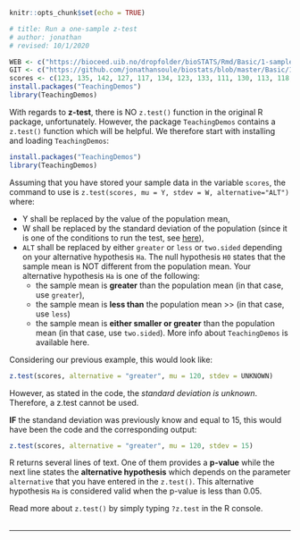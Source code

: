```r
knitr::opts_chunk$set(echo = TRUE)

# title: Run a one-sample z-test
# author: jonathan
# revised: 10/1/2020

WEB <- c("https://bioceed.uib.no/dropfolder/bioSTATS/Rmd/Basic/1-sample/ztest.html")
GIT <- c("https://github.com/jonathansoule/biostats/blob/master/Basic/1-sample/ztest.Rmd")
scores <- c(123, 135, 142, 127, 117, 134, 123, 133, 111, 130, 113, 118, 105, 126, 125, 122, 147, 106, 117, 129, 144, 112, 126, 140, 129, 115, 118, 129, 125, 137, 135, 138, 134, 124, 128, 135, 124, 137, 121, 120)
install.packages("TeachingDemos")
library(TeachingDemos)
```
With regards to **z-test**, there is NO `z.test()` function in the original R package, unfortunately. However, the package `TeachingDemos` contains a `z.test()` function which will be helpful. We therefore start with installing and loading `TeachingDemos`:
```r
install.packages("TeachingDemos")
library(TeachingDemos)
```

Assuming that you have stored your sample data in the variable `scores`, the command to use is `z.test(scores, mu = Y, stdev = W, alternative="ALT")` where:

+ Y shall be replaced by the value of the population mean,
+ W shall be replaced by the standard deviation of the population (since it is one of the conditions to run the test, see [here](https://biostats.w.uib.no/2-lets-choose-and-run-a-one-sample-test/){target="_blank"}),
+ `ALT` shall be replaced by either `greater` or `less` or `two.sided` depending on your alternative hypothesis `Ha`. The null hypothesis `H0` states that the sample mean is NOT different from the population mean. Your alternative hypothesis `Ha` is one of the following:
  - the sample mean is **greater** than the population mean (in that case, use `greater`),
  - the sample mean is **less than** the population mean >> (in that case, use `less`)
  - the sample mean is **either smaller or greater** than the population mean (in that case, use `two.sided`).
More info about `TeachingDemos` is available here.

Considering our previous example, this would look like:
```r
z.test(scores, alternative = "greater", mu = 120, stdev = UNKNOWN)
```
However, as stated in the code, the *standard deviation is unknown*. Therefore, a z.test cannot be used.

**IF** the standand deviation was previously know and equal to 15, this would have been the code and the corresponding output:
```r
z.test(scores, alternative = "greater", mu = 120, stdev = 15)
```

R returns several lines of text. One of them provides a **p-value** while the next line states the **alternative hypothesis** which depends on the parameter `alternative` that you have entered in the `z.test()`. This alternative hypothesis `Ha` is considered valid when the p-value is less than 0.05.



 

Read more about `z.test()` by simply typing `?z.test` in the R console.
<br/><br/>

***
<!-- UNCOMMENT TO ACTIVATE
Get the Rmarkdown file corresponding to this page on [GitHub](`r GIT`){target="_blank"}.
-->
